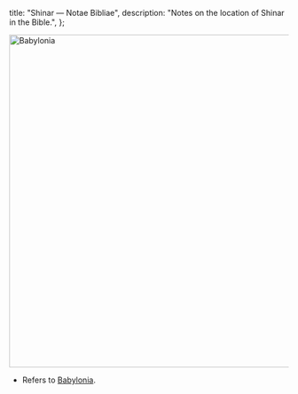   title: "Shinar — Notae Bibliae",
  description: "Notes on the location of Shinar in the Bible.",
};

<Initial text="Shinar"/>

<Image
  className="sepia rounded"
  src="/places/babylonia.jpg"
  alt="Babylonia"
  width="600"
  height="600"
/>

- Refers to [Babylonia](/places/old-testament/genesis/babylonia).
